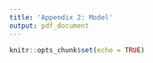 ---
title: 'Appendix 2: Model'
output: pdf_document
---

```{r setup, include=FALSE}
knitr::opts_chunk$set(echo = TRUE)
```




